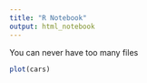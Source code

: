 ```yaml
---
title: "R Notebook"
output: html_notebook
---
```


You can never have too many files 

```r
plot(cars)
```

